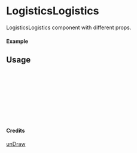 
<Meta of={LogisticsLogistics} title="unDraw/LogisticsLogistics" />

# LogisticsLogistics

LogisticsLogistics component with different props.

#### Example

<Canvas of={LogisticsLogistics.Primary} />

## Usage

```ts
import { LogisticsLogistics } from "yadl-ui";

const Example = () => {
  return (
      <LogisticsLogistics />
  );
};

export default Example;
```

#### Credits
[unDraw](https://undraw.co/illustrations)
